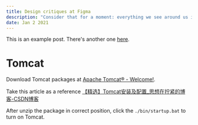 ```yaml
---
title: Design critiques at Figma
description: "Consider that for a moment: everything we see around us is assumed to have had a cause and is contingent upon."
date: Jan 2 2021
---
```


This is an example post. There's another one [here](/posts/example-post).
# Tomcat

Download Tomcat packages at [Apache Tomcat® - Welcome!](https://tomcat.apache.org/).

Take this article as a reference [【精选】Tomcat安装及配置_思想在拧紧的博客-CSDN博客](https://blog.csdn.net/what_how_why2020/article/details/114100385)

After unzip the package in correct position, click the `./bin/startup.bat` to turn on Tomcat.